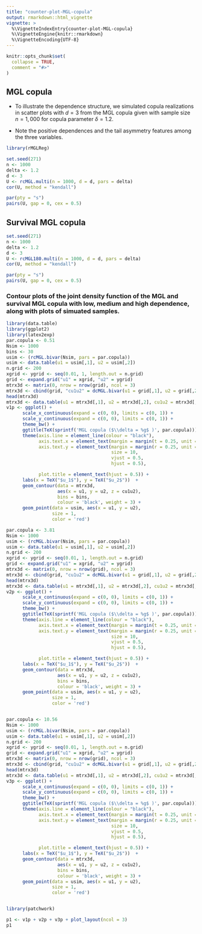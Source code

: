 ```yaml
---
title: "counter-plot-MGL-copula"
output: rmarkdown::html_vignette
vignette: >
  %\VignetteIndexEntry{counter-plot-MGL-copula}
  %\VignetteEngine{knitr::rmarkdown}
  %\VignetteEncoding{UTF-8}
---
```


```r
knitr::opts_chunk$set(
  collapse = TRUE,
  comment = "#>"
)
```

## MGL copula

- To illustrate the dependence structure, we simulated copula realizations in scatter plots with $d=3$ from the MGL copula given with sample size $n=1,000$ for copula parameter $\delta=1.2$. 


- Note the positive dependences and the tail asymmetry features among the three 
	variables. 

```r
library(rMGLReg)

set.seed(271)
n <- 1000
delta <- 1.2
d <- 3
U <- rcMGL.multi(n = 1000, d = d, pars = delta)
cor(U, method = "kendall")

```


```r
par(pty = "s")
pairs(U, gap = 0, cex = 0.5)
```


## Survival MGL copula


```r
set.seed(271)
n <- 1000
delta <- 1.2
d <- 3
U <- rcMGL180.multi(n = 1000, d = d, pars = delta)
cor(U, method = "kendall")

```



```r
par(pty = "s")
pairs(U, gap = 0, cex = 0.5)
```


### Contour plots of the joint density function of the MGL and survival MGL copula with low, medium and high dependence, along with plots of simuated samples. 

```r
library(data.table)
library(ggplot2)
library(latex2exp)
par.copula <- 0.51
Nsim <- 1000
bins <- 30
usim <- (rcMGL.bivar(Nsim, pars = par.copula))
usim <- data.table(u1 = usim[,1], u2 = usim[,2])
n.grid <- 200
xgrid <- ygrid <- seq(0.01, 1, length.out = n.grid)
grid <- expand.grid("u1" = xgrid, "u2" = ygrid)
mtrx3d <- matrix(0, nrow = nrow(grid), ncol = 3)
mtrx3d <- cbind(grid, "cu1u2" = dcMGL.bivar(u1 = grid[,1], u2 = grid[,2], pars = par.copula)) # evaluate W on 'grid'
head(mtrx3d)
mtrx3d <- data.table(u1 = mtrx3d[,1], u2 = mtrx3d[,2], cu1u2 = mtrx3d[,3])
v1p <- ggplot() +
      scale_x_continuous(expand = c(0, 0), limits = c(0, 1)) +
      scale_y_continuous(expand = c(0, 0), limits = c(0, 1)) +
      theme_bw() +
      ggtitle(TeX(sprintf('MGL copula ($\\delta = %g$ )', par.copula))) +
      theme(axis.line = element_line(colour = "black"),
            axis.text.x = element_text(margin = margin(t = 0.25, unit = "cm")),
            axis.text.y = element_text(margin = margin(r = 0.25, unit = "cm"),
                                       size = 10,
                                       vjust = 0.5,
                                       hjust = 0.5),

            plot.title = element_text(hjust = 0.5)) +
      labs(x = TeX("$u_1$"), y = TeX("$u_2$"))  +
      geom_contour(data = mtrx3d,
                   aes(x = u1, y = u2, z = cu1u2),
                   bins = bins,
                   colour = 'black', weight = 3) +
      geom_point(data = usim, aes(x = u1, y = u2),
                 size = 1,
                 color = 'red')
```



```r
par.copula <- 3.81
Nsim <- 1000
usim <- (rcMGL.bivar(Nsim, pars = par.copula))
usim <- data.table(u1 = usim[,1], u2 = usim[,2])
n.grid <- 200
xgrid <- ygrid <- seq(0.01, 1, length.out = n.grid)
grid <- expand.grid("u1" = xgrid, "u2" = ygrid)
mtrx3d <- matrix(0, nrow = nrow(grid), ncol = 3)
mtrx3d <- cbind(grid, "cu1u2" = dcMGL.bivar(u1 = grid[,1], u2 = grid[,2], pars = par.copula)) # evaluate W on 'grid'
head(mtrx3d)
mtrx3d <- data.table(u1 = mtrx3d[,1], u2 = mtrx3d[,2], cu1u2 = mtrx3d[,3])
v2p <- ggplot() +
      scale_x_continuous(expand = c(0, 0), limits = c(0, 1)) +
      scale_y_continuous(expand = c(0, 0), limits = c(0, 1)) +
      theme_bw() +
      ggtitle(TeX(sprintf('MGL copula ($\\delta = %g$ )', par.copula))) +
      theme(axis.line = element_line(colour = "black"),
            axis.text.x = element_text(margin = margin(t = 0.25, unit = "cm")),
            axis.text.y = element_text(margin = margin(r = 0.25, unit = "cm"),
                                       size = 10,
                                       vjust = 0.5,
                                       hjust = 0.5),

            plot.title = element_text(hjust = 0.5)) +
      labs(x = TeX("$u_1$"), y = TeX("$u_2$"))  +
      geom_contour(data = mtrx3d,
                   aes(x = u1, y = u2, z = cu1u2),
                   bins = bins,
                   colour = 'black', weight = 3) +
      geom_point(data = usim, aes(x = u1, y = u2),
                 size = 1,
                 color = 'red')



```



```r
par.copula <- 10.56
Nsim <- 1000
usim <- (rcMGL.bivar(Nsim, pars = par.copula))
usim <- data.table(u1 = usim[,1], u2 = usim[,2])
n.grid <- 200
xgrid <- ygrid <- seq(0.01, 1, length.out = n.grid)
grid <- expand.grid("u1" = xgrid, "u2" = ygrid)
mtrx3d <- matrix(0, nrow = nrow(grid), ncol = 3)
mtrx3d <- cbind(grid, "cu1u2" = dcMGL.bivar(u1 = grid[,1], u2 = grid[,2], pars = par.copula)) # evaluate W on 'grid'
head(mtrx3d)
mtrx3d <- data.table(u1 = mtrx3d[,1], u2 = mtrx3d[,2], cu1u2 = mtrx3d[,3])
v3p <- ggplot() +
      scale_x_continuous(expand = c(0, 0), limits = c(0, 1)) +
      scale_y_continuous(expand = c(0, 0), limits = c(0, 1)) +
      theme_bw() +
      ggtitle(TeX(sprintf('MGL copula ($\\delta = %g$ )', par.copula))) +
      theme(axis.line = element_line(colour = "black"),
            axis.text.x = element_text(margin = margin(t = 0.25, unit = "cm")),
            axis.text.y = element_text(margin = margin(r = 0.25, unit = "cm"),
                                       size = 10,
                                       vjust = 0.5,
                                       hjust = 0.5),

            plot.title = element_text(hjust = 0.5)) +
      labs(x = TeX("$u_1$"), y = TeX("$u_2$"))  +
      geom_contour(data = mtrx3d,
                   aes(x = u1, y = u2, z = cu1u2),
                   bins = bins,
                   colour = 'black', weight = 3) +
      geom_point(data = usim, aes(x = u1, y = u2),
                 size = 1,
                 color = 'red')



```

```r
library(patchwork)

p1 <- v1p + v2p + v3p + plot_layout(ncol = 3)
p1
```

